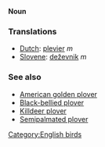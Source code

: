 '''Noun'''

===Translations===
*[[Dutch]]: [[plevier]] ''m''
*[[Slovene]]: [[deževnik]] ''m''

===See also===

*[[American golden plover]]
*[[Black-bellied plover]]
*[[Killdeer plover]]
*[[Semipalmated plover]]

[[Category:English birds]]